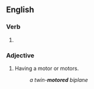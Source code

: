 ==English==

===Verb===
{{head|en|verb form}}

# {{en-past of|motor}}

===Adjective===
{{en-adj|-}}

# {{lb|en|mostly|in combination}} Having a motor or motors.
#: ''a twin-'''motored''' biplane''
